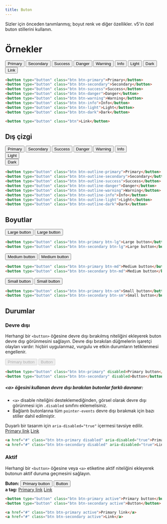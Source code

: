 ```yaml
---
title: Buton
---
```


Sizler için önceden tanımlanmış; boyut renk ve diğer özellikler. 
v5'in özel buton stillerini kullanın.

# Örnekler

<div class="px-0 mb-1 border bdr-2 table-responsive">
  <div class="row m-0 p-2 w-100 justify-content-between v5-example-utilities-buttons">
    <button type="button" class="btn btn-primary my-1">Primary</button>
    <button type="button" class="btn btn-secondary text-black my-1">Secondary</button>
    <button type="button" class="btn btn-success my-1">Success</button>
    <button type="button" class="btn btn-danger my-1">Danger</button>
    <button type="button" class="btn btn-warning text-black my-1">Warning</button>
    <button type="button" class="btn btn-info text-black my-1">Info</button>
    <button type="button" class="btn btn-light my-1">Light</button>
    <button type="button" class="btn btn-dark my-1">Dark</button>
    <button type="button" class="btn my-1">Link</button>
  </div>
</div>

```html
<button type="button" class="btn btn-primary">Primary</button>
<button type="button" class="btn btn-secondary">Secondary</button>
<button type="button" class="btn btn-success">Success</button>
<button type="button" class="btn btn-danger">Danger</button>
<button type="button" class="btn btn-warning">Warning</button>
<button type="button" class="btn btn-info">Info</button>
<button type="button" class="btn btn-light">Light</button>
<button type="button" class="btn btn-dark">Dark</button>

<button type="button" class="btn">Link</button>
```

## Dış çizgi

<div class="px-0 mb-1 border bg-light bdr-2 table-responsive">
  <div class="row m-0 p-2 w-100 justify-content-between v5-example-utilities-buttons">
    <button type="button" class="btn btn-outline-primary">Primary</button>
    <button type="button" class="btn btn-outline-secondary">Secondary</button>
    <button type="button" class="btn btn-outline-success">Success</button>
    <button type="button" class="btn btn-outline-danger">Danger</button>
    <button type="button" class="btn btn-outline-warning">Warning</button>
    <button type="button" class="btn btn-outline-info">Info</button>
    <div class="bg-dark p-1">
      <button type="button" class="btn btn-outline-light">Light</button>
    </div>
    <button type="button" class="btn btn-outline-dark">Dark</button>
  </div>
</div>

```html
<button type="button" class="btn btn-outline-primary">Primary</button>
<button type="button" class="btn btn-outline-secondary">Secondary</button>
<button type="button" class="btn btn-outline-success">Success</button>
<button type="button" class="btn btn-outline-danger">Danger</button>
<button type="button" class="btn btn-outline-warning">Warning</button>
<button type="button" class="btn btn-outline-info">Info</button>
<button type="button" class="btn btn-outline-light">Light</button>
<button type="button" class="btn btn-outline-dark">Dark</button>
```

## Boyutlar

<div class="px-0 mb-1 border bg-light bdr-2">
  <div class="row m-0 p-2 w-100">
    <button type="button" class="btn btn-primary btn-lg">Large button</button>
    <button type="button" class="btn btn-secondary btn-lg ml-1">Large button</button>
  </div>
</div>

```html
<button type="button" class="btn btn-primary btn-lg">Large button</button>
<button type="button" class="btn btn-secondary btn-lg">Large button</button>
```

<div class="px-0 mb-1 border bg-light bdr-2">
  <div class="row m-0 p-2 w-100">
    <button type="button" class="btn btn-primary btn-md">Medium button</button>
    <button type="button" class="btn btn-secondary btn-md ml-1">Medium button</button>
  </div>
</div>

```html
<button type="button" class="btn btn-primary btn-md">Medium button</button>
<button type="button" class="btn btn-secondary btn-md">Medium button</button>
```

<div class="px-0 mb-1 border bg-light bdr-2">
  <div class="row m-0 p-2 w-100">
    <button type="button" class="btn btn-primary btn-sm">Small button</button>
    <button type="button" class="btn btn-secondary btn-sm ml-1">Small button</button>
  </div>
</div>

```html
<button type="button" class="btn btn-primary btn-sm">Small button</button>
<button type="button" class="btn btn-secondary btn-sm">Small button</button>
```

## Durumlar

### Devre dışı 

Herhangi bir <code>&lt;button&gt;</code> öğesine devre dışı bırakılmış niteliğini ekleyerek 
buton devre dışı görünmesini sağlayın. Devre dışı bırakılan düğmelerin işaretçi olayları vardır: 
hiçbiri uygulanmaz, vurgulu ve etkin durumların tetiklenmesi engellenir. 

<div class="px-0 mb-1 border bg-light bdr-2">
  <div class="row m-0 p-2 w-100">
    <button type="button" class="btn btn-primary" disabled>Primary button</button>
    <button type="button" class="btn btn-secondary ml-1" disabled>Button</button>
  </div>
</div>

```html
<button type="button" class="btn btn-primary" disabled>Primary button</button>
<button type="button" class="btn btn-secondary" disabled>Button</button>
```

##### &lt;a&gt; öğesini kullanan devre dışı bırakılan butonlar farklı davranır:
* <code>&lt;a&gt;</code> disable niteliğini desteklemediğinden, görsel olarak devre dışı görünmesi için <code>.disabled</code> sınıfını eklemelisiniz.
* Bağlantı butonlarına tüm <code>pointer-events</code> devre dışı bırakmak için bazı stiller dahil edilmiştir.

<div class="v5-example-alert-info text-black">
  Duyarlı bir tasarım için <code>aria-disabled="true"</code> içermesi tavsiye edilir.
</div>

<div class="px-0 mb-1 border bg-light bdr-2 mt-3">
  <div class="row m-0 p-2 w-100">
    <a href="#" class="btn btn-primary disabled" aria-disabled="true">Primary link</a>
    <a href="#" class="btn btn-secondary disabled ml-1" aria-disabled="true">Link</a>
  </div>
</div>

```html
<a href="#" class="btn btn-primary disabled" aria-disabled="true">Primary link</a>
<a href="#" class="btn btn-secondary disabled" aria-disabled="true">Link</a>
```

### Aktif

Herhangi bir <code>&lt;button&gt;</code> öğesine veya <code>&lt;a&gt;</code> etiketine 
aktif niteliğini ekleyerek butonun aktif duruma geçmesini sağlayın. 

<div class="px-0 mb-1 border bg-light bdr-2">
  <div class="row m-0 p-2 w-100 justify-content-evenly">
    <div class="my-1">
      <strong>Buton:</strong>
      <button type="button" class="btn btn-primary active ml-1">Primary button</button>
      <button type="button" class="btn btn-secondary active ml-1">Button</button>
    </div>
    <div class="my-1">
      <strong>a tag:</strong>
      <a href="#" class="btn btn-primary active ml-1">Primary link</a>
      <a href="#" class="btn btn-secondary active ml-1">Link</a>
    </div>
  </div>
</div>

```html
<button type="button" class="btn btn-primary active">Primary button</button>
<button type="button" class="btn btn-secondary active">Button</button>

<a href="#" class="btn btn-primary active">Primary link</a>
<a href="#" class="btn btn-secondary active">Link</a>
```
